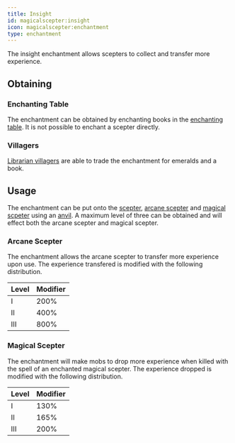 ```yaml
---
title: Insight
id: magicalscepter:insight
icon: magicalscepter:enchantment
type: enchantment
---
```


The insight enchantment allows scepters to collect and transfer more experience.


## Obtaining

### Enchanting Table

The enchantment can be obtained by enchanting books in the [enchanting table](https://minecraft.wiki/w/Enchanting_Table). It is not possible to enchant a scepter directly.

### Villagers

[Librarian villagers](https://minecraft.wiki/w/Trading#Librarian) are able to trade the enchantment for emeralds and a book.


## Usage

The enchantment can be put onto the [scepter](./scepter), [arcane scepter](./arcane_scepter) 
and [magical scpeter](./magical_scepter) using an [anvil](https://minecraft.wiki/w/Anvil).
A maximum level of three can be obtained and will effect both the arcane scepter and magical scepter.

### Arcane Scepter

The enchantment allows the arcane scepter to transfer more experience upon use.
The experience transfered is modified with the following distribution.

| Level | Modifier |
| ----- | ----- |
| I     | 200% |
| II    | 400% |
| III   | 800% |

### Magical Scepter

The enchantment will make mobs to drop more experience when killed with the spell of an enchanted magical scepter.
The experience dropped is modified with the following distribution.

| Level | Modifier |
| ----- | ----- |
| I     | 130% |
| II    | 165% |
| III   | 200% |
